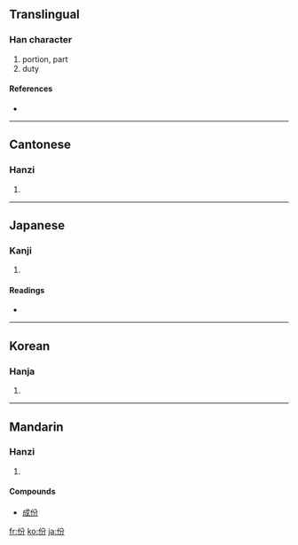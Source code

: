 {{also|彬}}
{{also|fen}}
==Translingual==

===Han character===
{{Han char|rn=9|rad=人|as=04|sn=6|four=2822<sub>7</sub>|canj=人金尸竹 (OCSH)}}

# portion, part
# duty

====References====
* {{Han ref|kx=0094.260|dkj=00418|dj=0201.020|hdz=10124.120|uh=4EFD|ud=20221|bh=A5F7|bd=42487}}

----

==Cantonese==

===Hanzi===
{{yue-hanzi|jyut=|y=fan6}}

# {{defn|Cantonese}}

----

==Japanese==

===Kanji===
{{ja-kanji|grade=|rs=人04}}

# {{defn|Japanese}}

====Readings====
* {{ja-readings|on=[[ひん]] (hin), [[ふん]] (fun)|kun=[[あきらか]] (akiraka), [[うるわしい]] (uruwashii)}}

----

==Korean==

===Hanja===
{{ko-hanja|hangeul=빈|rv=bin|mr=pin}}

# {{defn|Korean}}

----

==Mandarin==

===Hanzi===
{{cmn-hanzi|pin=[[fèn]] ([[fen4]])|wg=fen<sup>4</sup>}}

# {{defn|Mandarin}}

====Compounds====
* [[成份]]

[[fr:份]]
[[ko:份]]
[[ja:份]]